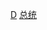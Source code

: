 {{Navbox
|bodyclass=hlist

|name=DjiboutiPresidents
|title=[[吉布提]][[吉布提国家元首列表|总统]]
|imageleft = [[File:Flag_of_Djibouti.svg|80px|吉布提共和国国旗]]
|image = [[File:Emblem of Djibouti.svg|right|60px|吉布提共和国国徽]]
|liststyle=font-size:95%;
|list1= 
*[[哈桑·古莱德·阿普蒂敦]] 
*[[伊斯梅尔·奥马尔·盖莱]]
}}
<noinclude>
[[Category:吉布提总统| ]]
[[Category:国家元首导航模板|D]]
[[Category:吉布提政治人物模板|总统]]

</noinclude>